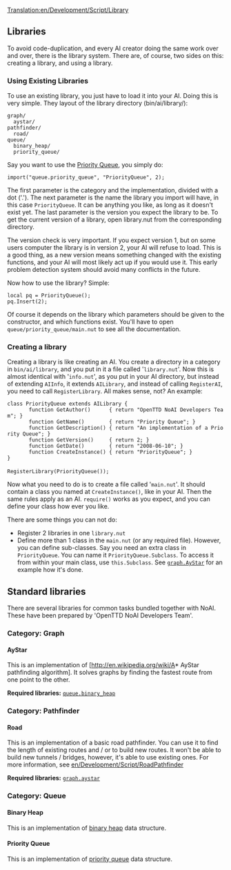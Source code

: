 [[Translation:en/Development/Script/Library]]
{{en/Development/Script/Navigation}}

== Libraries ==

To avoid code-duplication, and every AI creator doing the same work over and over, there is the library system. There are, of course, two sides on this: creating a library, and using a library.

=== Using Existing Libraries ===

To use an existing library, you just have to load it into your AI. Doing this is very simple. They layout of the library directory (bin/ai/library/):

 graph/
   aystar/
 pathfinder/
   road/
 queue/
   binary_heap/
   priority_queue/

Say you want to use the [[en/Development/Script/Library#priority-queue|Priority Queue]], you simply do:

 import("queue.priority_queue", "PriorityQueue", 2);

The first parameter is the category and the implementation, divided with a dot ('.'). The next parameter is the name the library you import will have, in this case <code>PriorityQueue</code>. It can be anything you like, as long as it doesn't exist yet. The last parameter is the version you expect the library to be. To get the current version of a library, open library.nut from the corresponding directory. 

The version check is very important. If you expect version 1, but on some users computer the library is in version 2, your AI will refuse to load. This is a good thing, as a new version means something changed with the existing functions, and your AI will most likely act up if you would use it. This early problem detection system should avoid many conflicts in the future.

Now how to use the library? Simple:

 local pq = PriorityQueue();
 pq.Insert(2);

Of course it depends on the library which parameters should be given to the constructor, and which functions exist. You'll have to open <code>queue/priority_queue/main.nut</code> to see all the documentation.

=== Creating a library ===

Creating a library is like creating an AI. You create a directory in a category in <code>bin/ai/library</code>, and you put in it a file called '<code>library.nut</code>'. Now this is almost identical with '<code>info.nut</code>', as you put in your AI directory, but instead of extending <code>AIInfo</code>, it extends <code>AILibrary</code>, and instead of calling <code>RegisterAI</code>, you need to call <code>RegisterLibrary</code>. All makes sense, not? An example:

 class PriorityQueue extends AILibrary {
        function GetAuthor()      { return "OpenTTD NoAI Developers Team"; }
        function GetName()        { return "Priority Queue"; }
        function GetDescription() { return "An implementation of a Priority Queue"; }
        function GetVersion()     { return 2; }
        function GetDate()        { return "2008-06-10"; }
        function CreateInstance() { return "PriorityQueue"; }
 }
 
 RegisterLibrary(PriorityQueue());

Now what you need to do is to create a file called '<code>main.nut</code>'. It should contain a class you named at <code>CreateInstance()</code>, like in your AI. Then the same rules apply as an AI. <code>require()</code> works as you expect, and you can define your class how ever you like.

There are some things you can not do:

* Register 2 libraries in one <code>library.nut</code>
* Define more than 1 class in the <code>main.nut</code> (or any required file). However, you can define sub-classes. Say you need an extra class in <code>PriorityQueue</code>. You can name it <code>PriorityQueue.Subclass</code>. To access it from within your main class, use <code>this.Subclass</code>. See <code>[[en/Development/Script/Library#aystar|graph.AyStar]]</code> for an example how it's done.

== Standard libraries ==

There are several libraries for common tasks bundled together with NoAI. These have been prepared by 'OpenTTD NoAI Developers Team'.

=== Category: Graph ===

==== AyStar ====

This is an implementation of [http://en.wikipedia.org/wiki/A* AyStar pathfinding algorithm]. It solves graphs by finding the fastest route from one point to the other.

'''Required libraries:''' <code>[[en/Development/Script/Library#binary-heap|queue.binary_heap]]</code>

=== Category: Pathfinder ===

==== Road ====

This is an implementation of a basic road pathfinder. You can use it to find the length of existing routes and / or to build new routes. It won't be able to build new tunnels / bridges, however, it's able to use existing ones. For more information, see [[en/Development/Script/RoadPathfinder]]

'''Required libraries:''' <code>[[en/Development/Script/Library#aystar|graph.aystar]]</code>

=== Category: Queue ===

==== Binary Heap ====

This is an implementation of [http://en.wikipedia.org/wiki/Binary_heap binary heap] data structure.

==== Priority Queue ====

This is an implementation of [http://en.wikipedia.org/wiki/Priority_queue priority queue] data structure.